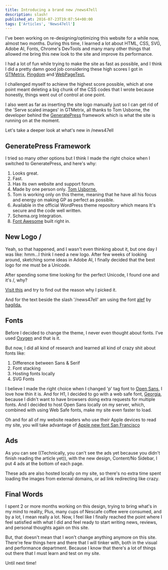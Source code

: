 ```yaml
---
title: Introducing a brand new /news47ell
description: slash!
published_at: 2016-07-23T19:07:54+00:00
tags: ['Articles', 'News47ell']
---
```


I've been working on re-designing/optimizing this website for a while now, almost two months. During this time, I learned a lot about HTML, CSS, SVG, Adobe AI, Fonts, Chrome's DevTools and many many other things that allowed me bring this new look to the site and improve its performance.

I had a lot of fun while trying to make the site as fast as possible, and I think I did a pretty damn good job considering these high scores I got in [GTMetrix][1], [Pingdom][2] and [WebPageTest.][3]

I challenged myself to achieve the highest score possible, which at one point meant deleting a big chunk of the CSS codes that I wrote because honestly, things went out of control at one point.

I also went as far as inserting the site logo manually just so I can get rid of the 'Serve scaled images' in GTMetrix, all thanks to Tom Usborne, the developer behind the [GeneratePress](https://www.news47ell.com/recommends/generatepress) framework which is what the site is running on at the moment.

Let's take a deeper look at what's new in /news47ell

## GeneratePress Framework

I tried so many other options but I think I made the right choice when I switched to GeneratePress, and here's why:

1. Looks great.
2. Fast.
3. Has its own website and support forum.
4. Made by one person only. [Tom Usborne.][4]
5. Tom is working only on this theme, meaning that he have all his focus and energy on making GP as perfect as possible.
6. Available in the official WordPress theme repository which means It's secure and the code well written.
7. Schema.org Integration.
8. [Font Awesome][5] built right in.

## New Logo /

Yeah, so that happened, and I wasn't even thinking about it, but one day I was like: hmm&#8230;I think I need a new logo. After few weeks of looking around, sketching some ideas in Adobe AI, I finally decided that the best logo for me must be a Unicode.

After spending some time looking for the perfect Unicode, I found one and it's /, why?

[Visit this][6] and try to find out the reason why I picked it.

And for the text beside the slash '/news47ell' am using the font [alef][7] by [hagilda.][8]

## Fonts

Before I decided to change the theme, I never even thought about fonts. I've used [Oxygen][9] and that is it.

But now, I did all kind of research and learned all kind of crazy shit about fonts like:

1. Difference between Sans & Serif
2. Font stacking
3. Hosting fonts locally
4. SVG Fonts

I believe I made the right choice when I changed 'p' tag font to [Open Sans][10], I love how thin it is. And for H1, I decided to go with a web safe font, [Georgia][11], because I didn't want to have browsers doing extra requests for multiple fonts. And I decided to host Open Sans locally on my server, which, combined with using Web Safe fonts, make my site even faster to load.

Oh and for all of my website readers who use their Apple devices to read my site, you will take advantage of [Apple new font San Francisco][12]

## Ads

As you can see ((Technically, you can't see the ads yet because you didn't finish reading the article yet)), with the new design, Content/No Sidebar, I put 4 ads at the bottom of each page.

These ads are also hosted locally on my site, so there's no extra time spent loading the images from external domains, or ad link redirecting like crazy.

## Final Words

I spent 2 or more months working on this design, trying to bring what's in my mind to reality, Plus, many cups of Nescafe coffee were consumed, and by a lot, I mean really a lot. Now, I feel like I finally reached the point where I feel satisfied with what I did and feel ready to start writing news, reviews, and personal thoughts again on this site.

But, that doesn't mean that I won't change anything anymore on this site. There're few things here and there that I will tinker with, both in the visual and performance department. Because I know that there's a lot of things out there that I must learn and test on my site.

Until next time!

[1]: https://gtmetrix.com/reports/www.news47ell.com/gxoXyy9X
[2]: https://tools.pingdom.com/#!/faKg6/https://www.news47ell.com/
[3]: https://www.webpagetest.org/result/160718_RH_VSW/
[4]: https://tomusborne.com
[5]: http://fontawesome.io/
[6]: https://www.toptal.com/designers/htmlarrows/punctuation/slash/
[7]: http://alef.hagilda.com/
[8]: http://hagilda.com/
[9]: https://fonts.google.com/specimen/Oxygen
[10]: https://fonts.google.com/specimen/Open+Sans
[11]: https://en.wikipedia.org/wiki/Georgia_(typeface)
[12]: https://developer.apple.com/fonts/
